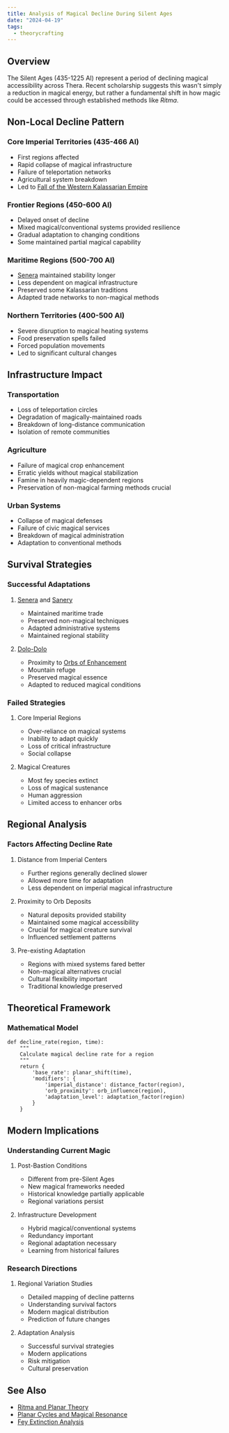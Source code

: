 ```yaml
---
title: Analysis of Magical Decline During Silent Ages
date: "2024-04-19"
tags:
  - theorycrafting
---
```


## Overview

The Silent Ages (435-1225 AI) represent a period of declining magical
accessibility across Thera. Recent scholarship suggests this wasn't simply a
reduction in magical energy, but rather a fundamental shift in how magic could
be accessed through established methods like *Ritma*.

## Non-Local Decline Pattern

### Core Imperial Territories (435-466 AI)

* First regions affected
* Rapid collapse of magical infrastructure
* Failure of teleportation networks
* Agricultural system breakdown
* Led to
  [Fall of the Western Kalassarian Empire](../../events/fall-of-the-western-kalassarian-empire.mdx)

### Frontier Regions (450-600 AI)

* Delayed onset of decline
* Mixed magical/conventional systems provided resilience
* Gradual adaptation to changing conditions
* Some maintained partial magical capability

### Maritime Regions (500-700 AI)

* [Senera](../../locations/senera.mdx) maintained stability longer
* Less dependent on magical infrastructure
* Preserved some Kalassarian traditions
* Adapted trade networks to non-magical methods

### Northern Territories (400-500 AI)

* Severe disruption to magical heating systems
* Food preservation spells failed
* Forced population movements
* Led to significant cultural changes

## Infrastructure Impact

### Transportation

* Loss of teleportation circles
* Degradation of magically-maintained roads
* Breakdown of long-distance communication
* Isolation of remote communities

### Agriculture

* Failure of magical crop enhancement
* Erratic yields without magical stabilization
* Famine in heavily magic-dependent regions
* Preservation of non-magical farming methods crucial

### Urban Systems

* Collapse of magical defenses
* Failure of civic magical services
* Breakdown of magical administration
* Adaptation to conventional methods

## Survival Strategies

### Successful Adaptations

1. [Senera](../../locations/senera.mdx) and [Sanery](../../locations/sanery.mdx)

   * Maintained maritime trade
   * Preserved non-magical techniques
   * Adapted administrative systems
   * Maintained regional stability

2. [Dolo-Dolo](../../species/dolo-dolo.mdx)
   * Proximity to
     [Orbs of Enhancement](../../misc/orbs-of-power/orb-of-enhancement.mdx)
   * Mountain refuge
   * Preserved magical essence
   * Adapted to reduced magical conditions

### Failed Strategies

1. Core Imperial Regions

   * Over-reliance on magical systems
   * Inability to adapt quickly
   * Loss of critical infrastructure
   * Social collapse

2. Magical Creatures
   * Most fey species extinct
   * Loss of magical sustenance
   * Human aggression
   * Limited access to enhancer orbs

## Regional Analysis

### Factors Affecting Decline Rate

1. Distance from Imperial Centers

   * Further regions generally declined slower
   * Allowed more time for adaptation
   * Less dependent on imperial magical infrastructure

2. Proximity to Orb Deposits

   * Natural deposits provided stability
   * Maintained some magical accessibility
   * Crucial for magical creature survival
   * Influenced settlement patterns

3. Pre-existing Adaptation
   * Regions with mixed systems fared better
   * Non-magical alternatives crucial
   * Cultural flexibility important
   * Traditional knowledge preserved

## Theoretical Framework

### Mathematical Model

```
def decline_rate(region, time):
    """
    Calculate magical decline rate for a region
    """
    return {
        'base_rate': planar_shift(time),
        'modifiers': {
            'imperial_distance': distance_factor(region),
            'orb_proximity': orb_influence(region),
            'adaptation_level': adaptation_factor(region)
        }
    }
```

## Modern Implications

### Understanding Current Magic

1. Post-Bastion Conditions

   * Different from pre-Silent Ages
   * New magical frameworks needed
   * Historical knowledge partially applicable
   * Regional variations persist

2. Infrastructure Development
   * Hybrid magical/conventional systems
   * Redundancy important
   * Regional adaptation necessary
   * Learning from historical failures

### Research Directions

1. Regional Variation Studies

   * Detailed mapping of decline patterns
   * Understanding survival factors
   * Modern magical distribution
   * Prediction of future changes

2. Adaptation Analysis
   * Successful survival strategies
   * Modern applications
   * Risk mitigation
   * Cultural preservation

## See Also

* [Ritma and Planar Theory](./ritma-and-planar-theory.mdx)
* [Planar Cycles and Magical Resonance](./planar-cycles-and-magic.mdx)
* [Fey Extinction Analysis](./fey-extinction-analysis.mdx)
